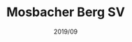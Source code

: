 ---
title: "Mosbacher Berg SV"
slug: "gmbwi"
description: "Open data and informational website for my school's student council."
image: ""
link: "https://archive.koeni.dev/gmbwi/"
tags: ["Web", "Jekyll"]
date: "2019/09"
---
